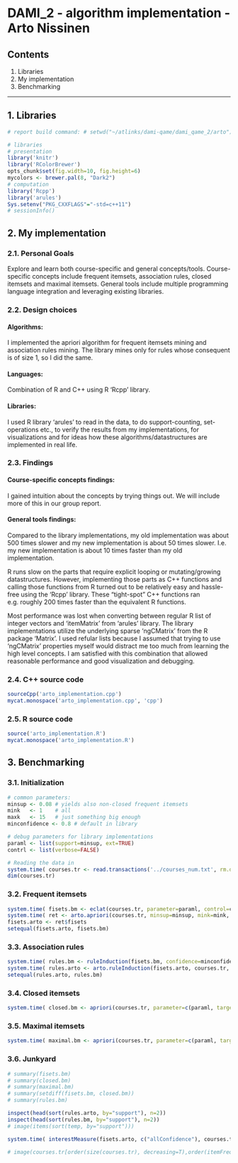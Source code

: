 DAMI_2 - algorithm implementation - Arto Nissinen
=================================================

Contents
--------
1. Libraries
2. My implementation
3. Benchmarking

------------

1. Libraries
------------
```r
# report build command: # setwd("~/atlinks/dami-qame/dami_qame_2/arto"); source('../reportEnvironment.R'); build.report("dami_nissinen_2", c(15), do.pdf=TRUE, toc=TRUE);

# libraries
# presentation
library('knitr') 
library('RColorBrewer')
opts_chunk$set(fig.width=10, fig.height=6)
mycolors <- brewer.pal(8, "Dark2")
# computation
library('Rcpp')
library('arules')
Sys.setenv("PKG_CXXFLAGS"="-std=c++11")
# sessionInfo()
```


2. My implementation
----------------------


### 2.1. Personal Goals
Explore and learn both course-specific and general concepts/tools. Course-specific concepts include frequent itemsets, association rules, closed itemsets and maximal itemsets. General tools include multiple programming language integration and leveraging existing libraries. 


### 2.2. Design choices

#### Algorithms: 
I implemented the apriori algorithm for frequent itemsets mining and association rules mining. The library mines only for rules whose consequent is of size 1, so I did the same.

#### Languages: 
Combination of R and C++ using R 'Rcpp' library.

#### Libraries: 
I used R library 'arules' to read in the data, to do support-counting, set-operations etc., to verify the results from my implementations, for visualizations and for ideas how these algorithms/datastructures are implemented in real life.


### 2.3. Findings

#### Course-specific concepts findings:
I gained intuition about the concepts by trying things out. We will include more of this in our group report.

#### General tools findings:
Compared to the library implementations, my old implementation was about 500 times slower and my new implementation is about 50 times slower. I.e. my new implementation is about 10 times faster than my old implementation.

R runs slow on the parts that require explicit looping or mutating/growing datastructures. However, implementing those parts as C++ functions and calling those functions from R turned out to be relatively easy and hassle-free using the 'Rcpp' library. These "tight-spot" C++ functions ran e.g. roughly 200 times faster than the equivalent R functions.

Most performance was lost when converting between regular R list of integer vectors and  'itemMatrix' from 'arules' library. The library implementations utilize the underlying sparse 'ngCMatrix' from the R package 'Matrix'. I used refular lists because I assumed that trying to use 'ngCMatrix' properties myself would distract me too much from learning the high level concepts. I am satisfied with this combination that allowed reasonable performance and good visualization and debugging.


### 2.4. C++ source code
```r
sourceCpp('arto_implementation.cpp')
mycat.monospace('arto_implementation.cpp', 'cpp')
```

### 2.5. R source code
```r
source('arto_implementation.R')
mycat.monospace('arto_implementation.R')
```

3. Benchmarking
----------------------

### 3.1. Initialization
```r
# common parameters:
minsup <- 0.08 # yields also non-closed frequent itemsets
mink   <- 1    # all
maxk   <- 15   # just something big enough
minconfidence <- 0.8 # default in library

# debug parameters for library implementations
paraml <- list(support=minsup, ext=TRUE)
contrl <- list(verbose=FALSE)

# Reading the data in
system.time( courses.tr <- read.transactions('../courses_num.txt', rm.duplicates=TRUE) )
dim(courses.tr)
```

### 3.2. Frequent itemsets
```r
system.time( fisets.bm <- eclat(courses.tr, parameter=paraml, control=contrl) )
system.time( ret <- arto.apriori(courses.tr, minsup=minsup, mink=mink, maxk=maxk) )
fisets.arto <- ret$fisets
setequal(fisets.arto, fisets.bm)
```

### 3.3. Association rules
```r
system.time( rules.bm <- ruleInduction(fisets.bm, confidence=minconfidence, control=contrl) )
system.time( rules.arto <- arto.ruleInduction(fisets.arto, courses.tr, minconfidence=minconfidence))
setequal(rules.arto, rules.bm)
```

### 3.4. Closed itemsets
```r
system.time( closed.bm <- apriori(courses.tr, parameter=c(paraml, target="closed"), control=contrl) )
```

### 3.5. Maximal itemsets
```r
system.time( maximal.bm <- apriori(courses.tr, parameter=c(paraml, target="maximal"), control=contrl) )
```

### 3.6. Junkyard
```r
# summary(fisets.bm)
# summary(closed.bm)
# summary(maximal.bm)
# summary(setdiff(fisets.bm, closed.bm))
# summary(rules.bm)

inspect(head(sort(rules.arto, by="support"), n=2))
inspect(head(sort(rules.bm, by="support"), n=2))
# image(items(sort(temp, by="support")))

system.time( interestMeasure(fisets.arto, c("allConfidence"), courses.tr) )

```

```r
# image(courses.tr[order(size(courses.tr), decreasing=T),order(itemFrequency(courses.tr), decreasing=T)])
```
